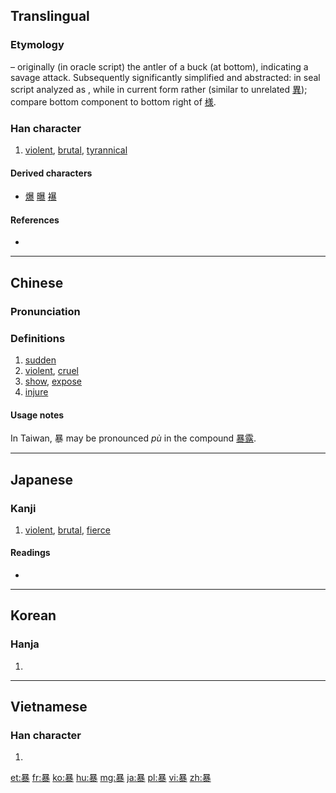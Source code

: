 {{also|異}}
==Translingual==

===Etymology===
{{Han etyl}}
{{liushu|ic}} – originally (in oracle script) the antler of a buck (at bottom), indicating a savage attack. Subsequently significantly simplified and abstracted: in seal script analyzed as {{Han compound|日|出|廾|米}}, while in current form rather {{Han compound|日|共|水}} (similar to unrelated [[異]]); compare bottom component to bottom right of [[様]].

===Han character===
{{Han char|rn=72|rad=日|as=11|sn=15|four=6013<sub>2</sub>|canj=日廿金水 (ATCE)|ids=⿳[[日]][[共]][[水|⺢]]}}

# [[violent]], [[brutal]], [[tyrannical]]

====Derived characters====
* [[爆]] [[曝]] [[襮]]

====References====
* {{Han ref|kx=0499.290|dkj=14137|dj=0868.350|hdz=21532.150|uh=66B4|ud=26292|bh=BCC9|bd=48329}}

----

==Chinese==
{{zh-forms}}

===Pronunciation===
{{zh-pron
|m=bào
|c=bou6,buk6
|mc=y
|oc=y
|ma=
|cat=a
}}

===Definitions===
# [[sudden]]
#[[violent]], [[cruel]]
#[[show]], [[expose]]
#[[injure]]
====Usage notes====
In Taiwan, 暴 may be pronounced ''pù'' in the compound [[暴露]].

----

==Japanese==

===Kanji===
{{ja-kanji|grade=5|rs=日11}}

# [[violent]], [[brutal]], [[fierce]]

====Readings====
* {{ja-readings|goon=[[ぼう]] (''bō''), [[ぼく]] (boku)|kanon=[[ほう]] (hō), [[ほく]] (hoku)|kanyoon=[[ばく]] (''baku'')|kun=[[あばく]] ([[暴く]], ''[[abaku]]''), [[あばれる]] ([[暴れる]], ''[[abareru]]'')}}

----

==Korean==

===Hanja===
{{ko-hanja|hangeul=[[포]], [[폭]], [[박]]|eumhun=|rv=po, pok, bak|mr=p'o, p'ok, pak|y=pho, phok, pak}}

# {{defn|lang=ko|sort=日11}}

----

==Vietnamese==

===Han character===
{{vi-hantu|[[bạo]], [[bão]], [[bộc]], [[bẹo]]|rs=日11}}

# {{defn|lang=vi|sort=日11}}

[[et:暴]]
[[fr:暴]]
[[ko:暴]]
[[hu:暴]]
[[mg:暴]]
[[ja:暴]]
[[pl:暴]]
[[vi:暴]]
[[zh:暴]]